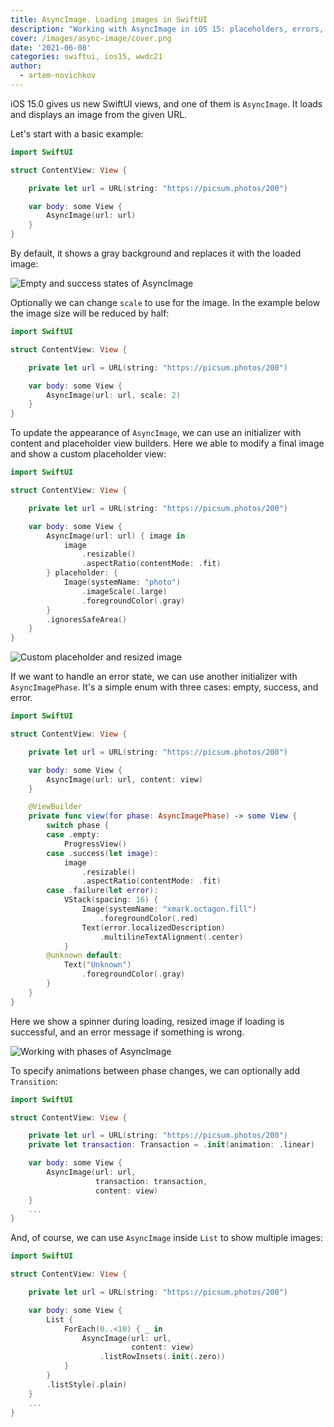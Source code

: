 ```yaml
---
title: AsyncImage. Loading images in SwiftUI
description: "Working with AsyncImage in iOS 15: placeholders, errors, success!"
cover: /images/async-image/cover.png
date: '2021-06-08'
categories: swiftui, ios15, wwdc21
author:
  - artem-novichkov
---
```


iOS 15.0 gives us new SwiftUI views, and one of them is `AsyncImage`. It loads and displays an image from the given URL.

Let's start with a basic example:

```swift
import SwiftUI

struct ContentView: View {

    private let url = URL(string: "https://picsum.photos/200")

    var body: some View {
        AsyncImage(url: url)
    }
}
```
By default, it shows a gray background and replaces it with the loaded image:

![Empty and success states of AsyncImage](/images/async-image/empty-success.png)

Optionally we can change `scale` to use for the image. In the example below the image size will be reduced by half:

```swift
import SwiftUI

struct ContentView: View {

    private let url = URL(string: "https://picsum.photos/200")

    var body: some View {
        AsyncImage(url: url, scale: 2)
    }
}
```

To update the appearance of `AsyncImage`, we can use an initializer with content and placeholder view builders. Here we able to modify a final image and show a custom placeholder view:

```swift
import SwiftUI

struct ContentView: View {

    private let url = URL(string: "https://picsum.photos/200")

    var body: some View {
        AsyncImage(url: url) { image in
            image
                .resizable()
                .aspectRatio(contentMode: .fit)
        } placeholder: {
            Image(systemName: "photo")
                .imageScale(.large)
                .foregroundColor(.gray)
        }
        .ignoresSafeArea()
    }
}
```

![Custom placeholder and resized image](/images/async-image/custom-placeholder.png)

If we want to handle an error state, we can use another initializer with `AsyncImagePhase`. It's a simple enum with three cases: empty, success, and error.

```swift
import SwiftUI

struct ContentView: View {

    private let url = URL(string: "https://picsum.photos/200")

    var body: some View {
        AsyncImage(url: url, content: view)
    }

    @ViewBuilder
    private func view(for phase: AsyncImagePhase) -> some View {
        switch phase {
        case .empty:
            ProgressView()
        case .success(let image):
            image
                .resizable()
                .aspectRatio(contentMode: .fit)
        case .failure(let error):
            VStack(spacing: 16) {
                Image(systemName: "xmark.octagon.fill")
                    .foregroundColor(.red)
                Text(error.localizedDescription)
                    .multilineTextAlignment(.center)
            }
        @unknown default:
            Text("Unknown")
                .foregroundColor(.gray)
        }
    }
}
```

Here we show a spinner during loading, resized image if loading is successful, and an error message if something is wrong.

![Working with phases of AsyncImage](/images/async-image/phases.png)

To specify animations between phase changes, we can optionally add `Transition`:

```swift
import SwiftUI

struct ContentView: View {

    private let url = URL(string: "https://picsum.photos/200")
    private let transaction: Transaction = .init(animation: .linear)

    var body: some View {
        AsyncImage(url: url,
                   transaction: transaction,
                   content: view)
    }
    ...
}
```

And, of course, we can use `AsyncImage` inside `List` to show multiple images:

```swift
import SwiftUI

struct ContentView: View {

    private let url = URL(string: "https://picsum.photos/200")

    var body: some View {
        List {
            ForEach(0..<10) { _ in
                AsyncImage(url: url,
                           content: view)
                    .listRowInsets(.init(.zero))
            }
        }
        .listStyle(.plain)
    }
    ...
}
```